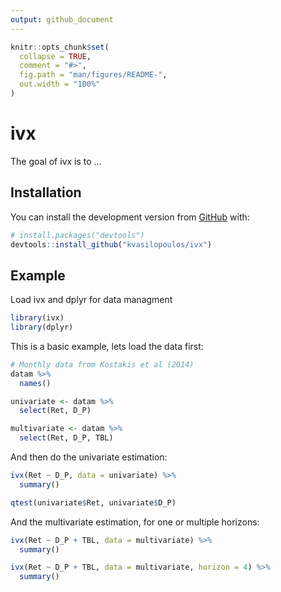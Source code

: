```yaml
---
output: github_document
---
```


<!-- README.md is generated from README.Rmd. Please edit that file -->

```r
knitr::opts_chunk$set(
  collapse = TRUE,
  comment = "#>",
  fig.path = "man/figures/README-",
  out.width = "100%"
)
```
# ivx

The goal of ivx is to ...

## Installation


You can install the development version from [GitHub](https://github.com/) with:

``` r
# install.packages("devtools")
devtools::install_github("kvasilopoulos/ivx")
```
## Example

Load ivx and dplyr for data managment
```r
library(ivx)
library(dplyr)
```

This is a basic example, lets load the data first:
```r
# Monthly data from Kostakis et al (2014)
datam %>%
  names()

univariate <- datam %>%
  select(Ret, D_P)

multivariate <- datam %>%
  select(Ret, D_P, TBL)

```

And then do the univariate estimation:
```r
ivx(Ret ~ D_P, data = univariate) %>% 
  summary()

qtest(univariate$Ret, univariate$D_P)
```

And the multivariate estimation, for one or multiple horizons:
```r
ivx(Ret ~ D_P + TBL, data = multivariate) %>% 
  summary()

ivx(Ret ~ D_P + TBL, data = multivariate, horizon = 4) %>% 
  summary()

```
